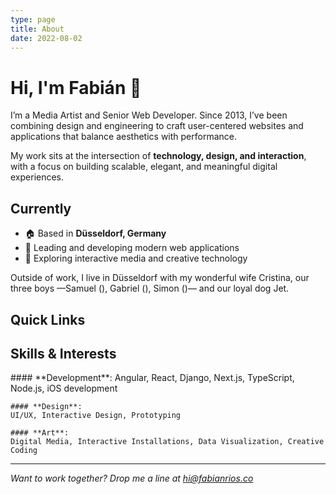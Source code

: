 ```yaml
---
type: page
title: About
date: 2022-08-02
---
```



# Hi, I'm Fabián 👋

<RandomImage />

I’m a Media Artist and Senior Web Developer. Since 2013, I’ve been combining design and engineering to craft user-centered websites and applications that balance aesthetics with performance.

My work sits at the intersection of **technology, design, and interaction**, with a focus on building scalable, elegant, and meaningful digital experiences.

## Currently

- 🏠 Based in **Düsseldorf, Germany**
- 💼 Leading and developing modern web applications
- 🎨 Exploring interactive media and creative technology

Outside of work, I live in Düsseldorf with my wonderful wife Cristina, our three boys —Samuel (<YearDate year="11-17-2013" />), Gabriel (<YearDate year="06-09-2015" />), Simon (<YearDate year="10-17-2019" />)— and our loyal dog Jet.


## Quick Links

<Cards>
    <Cards.Card title="View My Work" href="/projects" />
    <Cards.Card title="Read My Posts" href="/posts" />
    <Cards.Card title="Get In Touch" href="mailto:hi@fabianrios.co" />
</Cards>


## Skills & Interests

<Steps>
    #### **Development**:
    Angular, React, Django, Next.js, TypeScript, Node.js, iOS development

    #### **Design**:
    UI/UX, Interactive Design, Prototyping

    #### **Art**:
    Digital Media, Interactive Installations, Data Visualization, Creative Coding
</Steps>

---

*Want to work together? Drop me a line at [hi@fabianrios.co](mailto:hi@fabianrios.co)*
